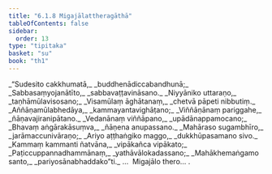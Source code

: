 ```yaml
---
title: "6.1.8 Migajālattheragāthā"
tableOfContents: false
sidebar:
  order: 13
type: "tipitaka"
basket: "su"
book: "th1"
---
```



<DynamicBreadcrumb />

<Division number="417" book="th1">

<Paragraph number="692" type="verses" book="th1">
_“Sudesito cakkhumatā,_  
_buddhenādiccabandhunā;_  
_Sabbasaṃyojanātīto,_  
_sabbavaṭṭavināsano._  

</Paragraph>

</Division>
<Division number="418" book="th1">

<Paragraph number="693" type="verses" book="th1">
_Niyyāniko uttaraṇo,_  
_taṇhāmūlavisosano;_  
_Visamūlaṃ āghātanaṃ,_  
_chetvā pāpeti nibbutiṃ._  

</Paragraph>

</Division>
<Division number="419" book="th1">

<Paragraph number="694" type="verses" book="th1">
_Aññāṇamūlabhedāya,_  
_kammayantavighāṭano;_  
_Viññāṇānaṃ pariggahe,_  
_ñāṇavajiranipātano._  

</Paragraph>

</Division>
<Division number="420" book="th1">

<Paragraph number="695" type="verses" book="th1">
_Vedanānaṃ viññāpano,_  
_upādānappamocano;_  
_Bhavaṃ aṅgārakāsuṃva,_  
_ñāṇena anupassano._  

</Paragraph>

</Division>
<Division number="421" book="th1">

<Paragraph number="696" type="verses" book="th1">
_Mahāraso sugambhīro,_  
_jarāmaccunivāraṇo;_  
_Ariyo aṭṭhaṅgiko maggo,_  
_dukkhūpasamano sivo._  

</Paragraph>

</Division>
<Division number="422" book="th1">

<Paragraph number="697" type="verses" book="th1">
_Kammaṃ kammanti ñatvāna,_  
_vipākañca vipākato;_  
_Paṭiccuppannadhammānaṃ,_  
_yathāvālokadassano;_  
_Mahākhemaṅgamo santo,_  
_pariyosānabhaddako”ti._  


</Paragraph>
</Division>

<Paragraph number="698" type="center" book="th1">
…  Migajālo thero… .
</Paragraph>